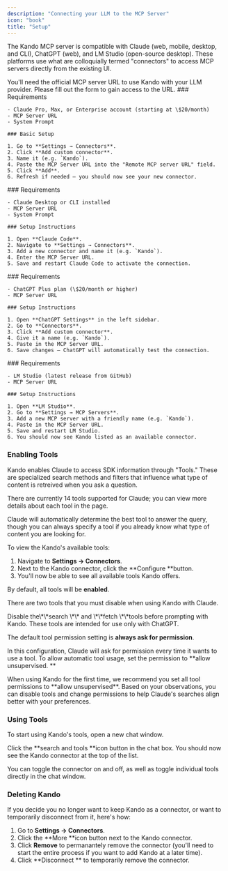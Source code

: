 ```yaml
---
description: "Connecting your LLM to the MCP Server"
icon: "book"
title: "Setup"
---
```


The Kando MCP server is compatible with Claude (web, mobile, desktop, and CLI), ChatGPT (web), and LM Studio (open-source desktop). These platforms use what are colloquially termed "connectors" to access MCP servers directly from the existing UI.

<Note>
  You'll need the official MCP server URL to use Kando with your LLM provider. Please fill out the form to gain access to the URL.
</Note>

<Tabs>
  <Tab title="Claude">
    ### Requirements

    - Claude Pro, Max, or Enterprise account (starting at \$20/month)
    - MCP Server URL
    - System Prompt

    ### Basic Setup

    1. Go to **Settings → Connectors**.
    2. Click **Add custom connector**.
    3. Name it (e.g. `Kando`).
    4. Paste the MCP Server URL into the "Remote MCP server URL" field.
    5. Click **Add**.
    6. Refresh if needed — you should now see your new connector.
  </Tab>
  <Tab title="Claude Code">
    ### Requirements

    - Claude Desktop or CLI installed
    - MCP Server URL
    - System Prompt

    ### Setup Instructions

    1. Open **Claude Code**.
    2. Navigate to **Settings → Connectors**.
    3. Add a new connector and name it (e.g. `Kando`).
    4. Enter the MCP Server URL.
    5. Save and restart Claude Code to activate the connection.
  </Tab>
  <Tab title="ChatGPT">
    ### Requirements

    - ChatGPT Plus plan (\$20/month or higher)
    - MCP Server URL

    ### Setup Instructions

    1. Open **ChatGPT Settings** in the left sidebar.
    2. Go to **Connectors**.
    3. Click **Add custom connector**.
    4. Give it a name (e.g. `Kando`).
    5. Paste in the MCP Server URL.
    6. Save changes — ChatGPT will automatically test the connection.
  </Tab>
  <Tab title="LM Studio">
    ### Requirements

    - LM Studio (latest release from GitHub)
    - MCP Server URL

    ### Setup Instructions

    1. Open **LM Studio**.
    2. Go to **Settings → MCP Servers**.
    3. Add a new MCP server with a friendly name (e.g. `Kando`).
    4. Paste in the MCP Server URL.
    5. Save and restart LM Studio.
    6. You should now see Kando listed as an available connector.
  </Tab>
</Tabs>

### Enabling Tools

Kando enables Claude to access SDK information through "Tools." These are specialized search methods and filters that influence what type of content is retreived when you ask a question.

There are currently 14 tools supported for Claude; you can view more details about each tool in the page.

<Tip>
  Claude will automatically determine the best tool to answer the query, though you can always specify a tool if you already know what type of content you are looking for.
</Tip>

To view the Kando's available tools:

1. Navigate to **Settings → Connectors**.
2. Next to the Kando connector, click the \*\*Configure \*\*button.
3. You'll now be able to see all available tools Kando offers.

By default, all tools will be **enabled**.

There are two tools that you must disable when using Kando with Claude.

<Warning>
  Disable the\*\*search \*\* and \*\*fetch \*\*tools before prompting with Kando. These tools are intended for use only with ChatGPT.
</Warning>

The default tool permission setting is **always ask for permission**.

In this configuration, Claude will ask for permission every time it wants to use a tool. To allow automatic tool usage, set the permission to \*\*allow unsupervised. \*\*

<Tip>
  When using Kando for the first time, we recommend you set all tool permissions to **allow unsupervised**. Based on your observations, you can disable tools and change permissions to help Claude's searches align better with your preferences.
</Tip>

### Using Tools

To start using Kando's tools, open a new chat window.

Click the **search and tools **icon button in the chat box. You should now see the Kando connector at the top of the list. 

You can toggle the connector on and off, as well as toggle individual tools directly in the chat window.

### Deleting Kando

If you decide you no longer want to keep Kando as a connector, or want to temporarily disconnect from it, here's how:

1. Go to **Settings → Connectors**.
2. Click the **More **icon button next to the Kando connector.
3. Click **Remove** to permanantely remove the connector (you'll need to start the entire process if you want to add Kando at a later time).
4. Click **Disconnect ** to temporarily remove the connector. 